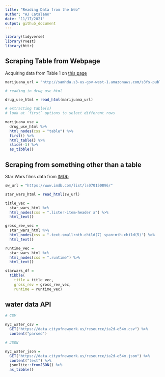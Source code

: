 ```yaml
---
title: "Reading Data from the Web"
author: "AJ Catalano"
date: "11/17/2021"
output: github_document
---
```


```r
library(tidyverse)
library(rvest)
library(httr)
```

## Scraping Table from Webpage

Acquiring data from Table 1 on [this page](http://samhda.s3-us-gov-west-1.amazonaws.com/s3fs-public/field-uploads/2k15StateFiles/NSDUHsaeShortTermCHG2015.htm)

```r
marijuana_url = "http://samhda.s3-us-gov-west-1.amazonaws.com/s3fs-public/field-uploads/2k15StateFiles/NSDUHsaeShortTermCHG2015.htm"

# reading in drug use html

drug_use_html = read_html(marijuana_url)

# extracting table(s)
# look at `first` options to select different rows

marijuana_use = 
  drug_use_html %>% 
  html_nodes(css = "table") %>%
  first() %>% 
  html_table() %>%
  slice(-1) %>% 
  as_tibble()
```

## Scraping from something other than a table

Star Wars films data from [IMDb](https://www.imdb.com/list/ls070150896/)

```r
sw_url = "https://www.imdb.com/list/ls070150896/"

star_wars_html = read_html(sw_url)

title_vec = 
  star_wars_html %>% 
  html_nodes(css = ".lister-item-header a") %>% 
  html_text()

gross_rev_vec = 
  star_wars_html %>% 
  html_nodes(css = ".text-small:nth-child(7) span:nth-child(5)") %>% 
  html_text()

runtime_vec = 
  star_wars_html %>% 
  html_nodes(css = ".runtime") %>% 
  html_text()

starwars_df = 
  tibble(
    title = title_vec,
    gross_rev = gross_rev_vec,
    runtime = runtime_vec)
```

## water data API

```r
# CSV

nyc_water_csv = 
  GET("https://data.cityofnewyork.us/resource/ia2d-e54m.csv") %>% 
  content("parsed")

# JSON

nyc_water_json = 
  GET("https://data.cityofnewyork.us/resource/ia2d-e54m.json") %>% 
  content("text") %>% 
  jsonlite::fromJSON() %>% 
  as_tibble()
```

